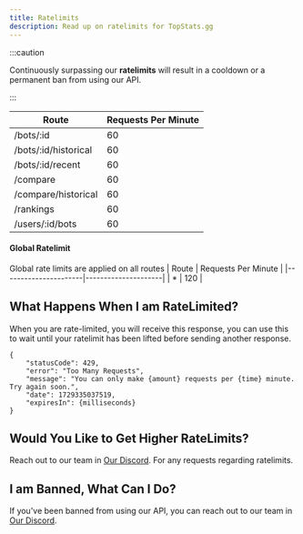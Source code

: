 ```yaml
---
title: Ratelimits
description: Read up on ratelimits for TopStats.gg
---
```



:::caution

Continuously surpassing our **ratelimits** will result in a cooldown or a permanent ban from using our API.

:::

| Route                | Requests Per Minute |
|----------------------|---------------------|
| /bots/:id            | 60                  |
| /bots/:id/historical | 60                  |
| /bots/:id/recent     | 60                  |
| /compare             | 60                  |
| /compare/historical  | 60                  |
| /rankings            | 60                  |
| /users/:id/bots      | 60                  |

#### Global Ratelimit
Global rate limits are applied on all routes
| Route                | Requests Per Minute |
|----------------------|---------------------|
| *                    | 120                 |

## What Happens When I am RateLimited?
When you are rate-limited, you will receive this response, you can use this to wait until your ratelimit has been lifted before sending another response.
```shell
{
    "statusCode": 429,
    "error": "Too Many Requests",
    "message": "You can only make {amount} requests per {time} minute. Try again soon.",
    "date": 1729335037519,
    "expiresIn": {milliseconds}
}
```

## Would You Like to Get Higher RateLimits?
Reach out to our team in [Our Discord](https://discord.com/invite/jjEauJXuZc). For any requests regarding ratelimits.

## I am Banned, What Can I Do?
If you've been banned from using our API, you can reach out to our team in [Our Discord](https://discord.com/invite/jjEauJXuZc).
